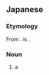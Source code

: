 ==Japanese==
{{DEFAULTSORT:ひらたうみがめ}}
{{ja-kanjitab|ひら|た|うみ|かめ|k3=がめ|yomi=k|r=y}}
{{wikipedia|lang=ja|ヒラタウミガメ}}

===Etymology===
From {{com|ja|平たい|海亀|tr1=hiratai|tr2=umigame|t1=[[flat]]|t2=[[sea turtle]]}}. {{m|ja|平田|tr=hirata}} is {{ateji}}.

===Noun===
{{ja-noun|ひらた うみがめ|ヒラタ ウミガメ}}

# a {{w|flatback sea turtle}}

{{C|ja|Turtles}}